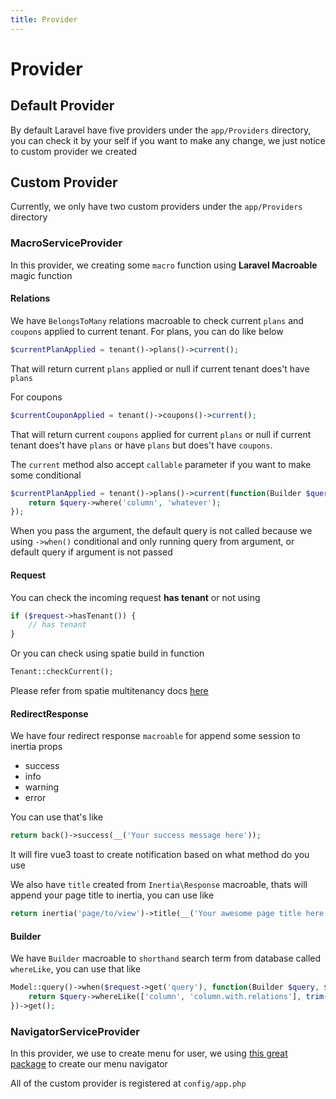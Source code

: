 ```yaml
---
title: Provider
---
```


# Provider

## Default Provider

By default Laravel have five providers under the `app/Providers` directory, you can check it by your self if you want to make any change, we just notice to custom provider we created

## Custom Provider

Currently, we only have two custom providers under the `app/Providers` directory

### MacroServiceProvider

In this provider, we creating some `macro` function using **Laravel Macroable** magic function

#### Relations

We have `BelongsToMany` relations macroable to check current `plans` and `coupons` applied to current tenant.
For plans, you can do like below

```php
$currentPlanApplied = tenant()->plans()->current();
```

That will return current `plans` applied or null if current tenant does't have `plans`

For coupons

```php
$currentCouponApplied = tenant()->coupons()->current();
```

That will return current `coupons` applied for current `plans` or null if current tenant does't have `plans` or have `plans` but does't have `coupons`.

The `current` method also accept `callable` parameter if you want to make some conditional

```php
$currentPlanApplied = tenant()->plans()->current(function(Builder $query) {
    return $query->where('column', 'whatever');
});
```

When you pass the argument, the default query is not called because we using `->when()` conditional and only running query from argument, or default query if argument is not passed

#### Request

You can check the incoming request **has tenant** or not using

```php
if ($request->hasTenant()) {
    // has tenant
}
```

Or you can check using spatie build in function

```php
Tenant::checkCurrent();
```

Please refer from spatie multitenancy docs [here](https://spatie.be/docs/laravel-multitenancy/v3/basic-usage/working-with-the-current-tenant)

#### RedirectResponse

We have four redirect response `macroable` for append some session to inertia props

- success
- info
- warning
- error

You can use that's like

```php
return back()->success(__('Your success message here'));
```

It will fire vue3 toast to create notification based on what method do you use

We also have `title` created from `Inertia\Response` macroable, thats will append your page title to inertia, you can use like

```php
return inertia('page/to/view')->title(__('Your awesome page title here'));
```

#### Builder

We have `Builder` macroable to `shorthand` search term from database called `whereLike`, you can use that like

```php
Model::query()->when($request->get('query'), function(Builder $query, $searchQuery) {
    return $query->whereLike(['column', 'column.with.relations'], trim($searchQuery));
})->get();
```

### NavigatorServiceProvider

In this provider, we use to create menu for user, we using [this great package](https://github.com/nedwors/navigator) to create our menu navigator

All of the custom provider is registered at `config/app.php`
